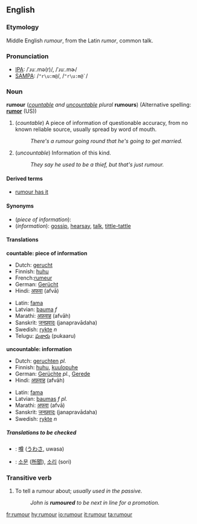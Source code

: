 <!-- If you edit this page, please also edit "rumor" to keep these two pages in synch. -->
==English==

===Etymology===
Middle English ''rumour'', from the Latin ''rumor'', common talk.

===Pronunciation===
*[[International Phonetic Alphabet|IPA]]: /ˈɹuː.mə(r)/, /ˈɹuː.mɚ/
*[[SAMPA]]:  /<tt>"r\u:m@</tt>/, /<tt>"r\u:m@`</tt>/

===Noun===
'''rumour''' (''[[countable]] and [[uncountable]]'' ''plural'' '''rumours''')
(Alternative spelling: '''[[rumor]]''' (US))

#(''countable'') A piece of information of questionable accuracy, from no known reliable source, usually spread by word of mouth.
#:''There's a rumour going round that he's going to get married.''
#(''uncountable'') Information of this kind.
#:''They say he used to be a thief, but that's just rumour.''

====Derived terms====
*[[rumour has it]]

====Synonyms====
*(''piece of information''):
*(''information''): [[gossip]], [[hearsay]], [[talk]], [[tittle-tattle]]

====Translations====

'''countable: piece of information'''
{{top}}
*Dutch: [[gerucht]] {{n}}
*Finnish: [[huhu#Finnish|huhu]]
*French:[[rumeur]] {{f}}
*German: [[Gerücht]] {{n}}
*Hindi: [[अफवा]] (afvā)
{{mid}}
*Latin: [[fama]]
*Latvian: [[bauma]] ''f''
*Marathi: [[अफ़वाह]] (afvāh)
*Sanskrit: [[जनप्रवादः]] (janapravādaha)
*Swedish: [[rykte#Swedish|rykte]] ''n''
*Telugu: [[పుకారు]] (pukaaru)
{{bottom}}

'''uncountable: information'''
{{top}}
*Dutch: [[geruchten]] ''pl.''
*Finnish: [[huhu#Finnish|huhu]], [[kuulopuhe]]
*German: [[Gerücht]]e {{n}} ''pl.'', [[Gerede]] {{n}}
*Hindi: [[अफ़वाह]] (afvāh)
{{mid}}
*Latin: [[fama]]
*Latvian: [[baumas]] ''f pl.''
*Marathi: [[अफवा]] (afvā)
*Sanskrit: [[जनप्रवादः]] (janapravādaha)
*Swedish: [[rykte#Swedish|rykte]] ''n''
{{bottom}}

=====Translations to be checked=====
{{checktrans}}
*{{ttbc|Japanese}}: [[噂]] ([[うわさ]], uwasa)
*{{ttbc|Korean}}: [[소문]] ([[所聞]]), [[소리]] (sori)

===Transitive verb===
{{en-verb}}

# To tell a rumour about; ''usually used in the passive.''
#:''John is '''rumoured''' to be next in line for a promotion.''

<!-- If you edit this page, please also edit "rumor" to keep these two pages in synch. -->

[[fr:rumour]]
[[hy:rumour]]
[[io:rumour]]
[[it:rumour]]
[[ta:rumour]]
